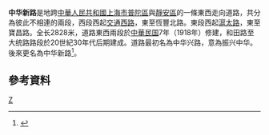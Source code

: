 '''中华新路'''是地跨[[中華人民共和國|中華人民共和國]][[上海市|上海市]][[普陀區|普陀區]]與[[靜安區|靜安區]]的一條東西走向道路，共分為彼此不相連的兩段，西段西起[[交通西路|交通西路]]，東至恆豐北路。東段西起[[滬太路|滬太路]]，東至寶昌路。全长2828米，道路東西兩段於[[中華民国|中華民国]]7年（1918年）修建，和田路至大统路路段於20世紀30年代后期建成。道路最初名為中华兴路，意為振兴中华。後來更名為中华新路<ref>{{cite news |title=第一节　纪念型 |url=http://www.shtong.gov.cn/Newsite/node2/node2245/node70862/node70870/node70921/node70927/userobject1ai73727.html |publisher=上海市地方志辦公室 |accessdate=2020-10-06 |archive-date=2016-03-08 |archive-url=https://web.archive.org/web/20160308190031/http://www.shtong.gov.cn/newsite/node2/node2245/node70862/node70870/node70921/node70927/userobject1ai73727.html |dead-url=no }}</ref>。

== 參考資料 ==
{{Reflist|2}}

[[Category:上海道路|Z]]